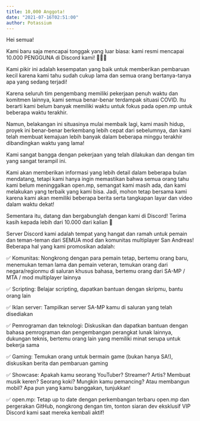 ```yaml
---
title: 10,000 Anggota!
date: "2021-07-16T02:51:00"
author: Potassium
---
```


Hei semua!

Kami baru saja mencapai tonggak yang luar biasa: kami resmi mencapai 10.000 PENGGUNA di Discord kami! 🥳🔟🥳

Kami pikir ini adalah kesempatan yang baik untuk memberikan pembaruan kecil karena kami tahu sudah cukup lama dan semua orang bertanya-tanya apa yang sedang terjadi!

Karena seluruh tim pengembang memiliki pekerjaan penuh waktu dan komitmen lainnya, kami semua benar-benar terdampak situasi COVID. Itu berarti kami belum banyak memiliki waktu untuk fokus pada open.mp untuk beberapa waktu terakhir.

Namun, belakangan ini situasinya mulai membaik lagi, kami masih hidup, proyek ini benar-benar berkembang lebih cepat dari sebelumnya, dan kami telah membuat kemajuan lebih banyak dalam beberapa minggu terakhir dibandingkan waktu yang lama!

Kami sangat bangga dengan pekerjaan yang telah dilakukan dan dengan tim yang sangat terampil ini.

Kami akan memberikan informasi yang lebih detail dalam beberapa bulan mendatang, tetapi kami hanya ingin memastikan bahwa semua orang tahu kami belum meninggalkan open.mp, semangat kami masih ada, dan kami melakukan yang terbaik yang kami bisa. Jadi, mohon tetap bersama kami karena kami akan memiliki beberapa berita serta tangkapan layar dan video dalam waktu dekat!

Sementara itu, datang dan bergabunglah dengan kami di Discord! Terima kasih kepada lebih dari 10.000 dari kalian 🥰

Server Discord kami adalah tempat yang hangat dan ramah untuk pemain dan teman-teman dari SEMUA mod dan komunitas multiplayer San Andreas! Beberapa hal yang kami promosikan adalah:

✅ Komunitas: Nongkrong dengan para pemain tetap, bertemu orang baru, menemukan teman lama dan pemain veteran, temukan orang dari negara/regionmu di saluran khusus bahasa, bertemu orang dari SA-MP / MTA / mod multiplayer lainnya

✅ Scripting: Belajar scripting, dapatkan bantuan dengan skripmu, bantu orang lain

✅ Iklan server: Tampilkan server SA-MP kamu di saluran yang telah disediakan

✅ Pemrograman dan teknologi: Diskusikan dan dapatkan bantuan dengan bahasa pemrograman dan pengembangan perangkat lunak lainnya, dukungan teknis, bertemu orang lain yang memiliki minat serupa untuk bekerja sama

✅ Gaming: Temukan orang untuk bermain game (bukan hanya SA!), diskusikan berita dan pembaruan gaming

✅ Showcase: Apakah kamu seorang YouTuber? Streamer? Artis? Membuat musik keren? Seorang koki? Mungkin kamu pemancing? Atau membangun mobil? Apa pun yang kamu banggakan, tunjukkan!

✅ open.mp: Tetap up to date dengan perkembangan terbaru open.mp dan pergerakan GitHub, nongkrong dengan tim, tonton siaran dev eksklusif VIP Discord kami saat mereka kembali aktif!